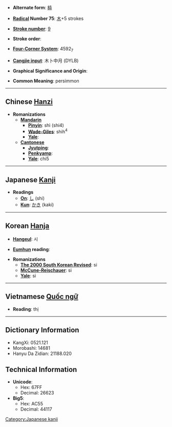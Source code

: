 * '''Alternate form''': [[枾]]

* '''[[Wiktionary:Chinese radical index| Radical]] Number 75''': [[Wiktionary:Chinese radical index 木|木]]+5 strokes

* '''[[Wiktionary:Chinese total strokes index|Stroke number]]''': [[Wiktionary:Chinese total strokes index 9|9]]

* '''Stroke order''': 

* '''[[Wiktionary:Chinese four corner index|Four-Corner System]]''': 4592<sub>7</sub>

* '''[[Wiktionary:Chinese Cangjie index|Cangjie input]]''': 木卜中月 (DYLB)

* '''Graphical Significance and Origin''': 

* '''Common Meaning''': persimmon

----

== Chinese [[Hanzi]] ==

* '''Romanizations'''
** '''[[Mandarin]]'''
*** '''[[Pinyin]]''': shì (shi4)
*** '''[[Wade-Giles]]''': shih<sup>4</sup>
*** '''[[Yale]]''': 
** '''[[Cantonese]]'''
*** '''[[Jyutping]]''':
*** '''[[Penkyamp]]''': 
*** '''[[Yale]]''': chi5


----

== Japanese [[Kanji]] ==

* '''Readings'''
** '''[[On]]''': [[し]] (shi)
** '''[[Kun]]''': [[かき]] (kaki)


----

== Korean [[Hanja]] ==

* '''[[Hangeul]]''': 시

* '''[[Eumhun]] reading''': 

* '''Romanizations'''
** '''[[The 2000 South Korean Revised Romanization|The 2000 South Korean Revised]]''': si
** '''[[McCune-Reischauer]]''': si
** '''[[Yale]]''': si


----

== Vietnamese [[Quốc ngữ]] ==

* '''Reading''': thị

----

== Dictionary Information ==

* KangXi: 0521.121
* Morobashi: 14681
* Hanyu Da Zidian: 21188.020

== Technical Information ==

* '''Unicode''':
** Hex: 67FF
** Decimal: 26623
* '''Big5''':
** Hex: AC55
** Decimal: 44117

[[Category:Japanese kanji]]